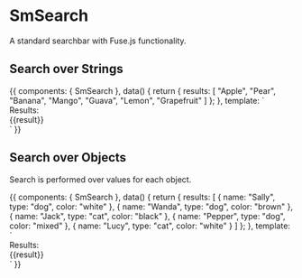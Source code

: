 
<Meta title="Components/SmSearch" component={SmSearch} />

# SmSearch

A standard searchbar with Fuse.js functionality.

<Props of={SmSearch} />

## Search over Strings

<Preview>
  <Story name="simple search" height="300px">
    {{
      components: { SmSearch },
      data() {
        return {
          results: [
            "Apple",
            "Pear",
            "Banana",
            "Mango",
            "Guava",
            "Lemon",
            "Grapefruit"
          ]
        };
      },
      template: `
          <div>
              <SmSearch style="width:300px" class="ma2"
                v-model="results" />
              <div class="ma2 mt3">
              Results:
                <div v-for="result in results" class="ma2">
                  {{result}}
                </div>
              </div>
          </div>
          `
    }}
  </Story>
</Preview>

## Search over Objects

Search is performed over values for each object.

<Preview>
  <Story name="object search" height="300px">
    {{
      components: { SmSearch },
      data() {
        return {
          results: [
            { name: "Sally", type: "dog", color: "white" },
            { name: "Wanda", type: "dog", color: "brown" },
            { name: "Jack", type: "cat", color: "black" },
            { name: "Pepper", type: "dog", color: "mixed" },
            { name: "Lucy", type: "cat", color: "white" }
          ]
        };
      },
      template: `
          <div>
              <SmSearch style="width:300px" class="ma2"
                v-model="results"/>
              <div class="ma2 mt3">
              Results:
                <div v-for="result in results" class="ma2">
                  {{result}}
                </div>
              </div>
          </div>
          `
    }}
  </Story>
</Preview>
